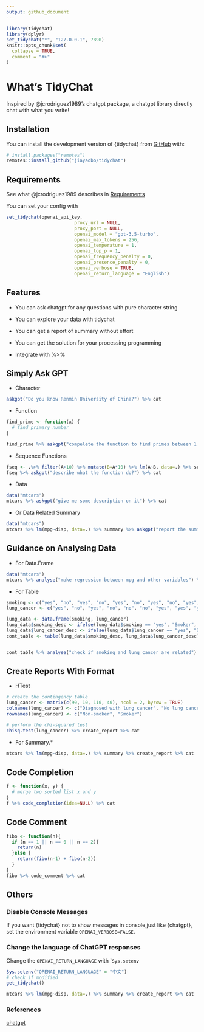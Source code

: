```yaml
---
output: github_document
---
```


<!-- README.md is generated from README.Rmd. Please edit that file -->

```r
library(tidychat)
library(dplyr)
set_tidychat("*", "127.0.0.1", 7890)
knitr::opts_chunk$set(
  collapse = TRUE,
  comment = "#>"
)
```

# What's TidyChat

Inspired by @jcrodriguez1989's chatgpt package, a chatgpt library directly chat with what you write!

## Installation

You can install the development version of {tidychat} from [GitHub](https://github.com/jiayaobo/tidychat) with:

``` r
# install.packages("remotes")
remotes::install_github("jiayaobo/tidychat")
```

## Requirements

See what @jcrodriguez1989 describes in [Requirements](https://github.com/jcrodriguez1989/chatgpt)

You can set your config with

``` r
set_tidychat(openai_api_key,
                         proxy_url = NULL,
                         proxy_port = NULL,
                         openai_model = "gpt-3.5-turbo",
                         openai_max_tokens = 256,
                         openai_temperature = 1,
                         openai_top_p = 1,
                         openai_frequency_penalty = 0,
                         openai_presence_penalty = 0,
                         openai_verbose = TRUE,
                         openai_return_language = "English")
```

## Features

-   You can ask chatgpt for any questions with pure character string

-   You can explore your data with tidychat

-   You can get a report of summary without effort

-   You can get the solution for your processing programming

-   Integrate with %\>%

## Simply Ask GPT

-   Character

```r
askgpt("Do you know Renmin University of China?") %>% cat
```

-   Function

```r
find_prime <- function(x) {
  # find primary number
}

find_prime %>% askgpt("compelete the function to find primes between 1 to x") %>% cat
```

-   Sequence Functions

```r
fseq <- .%>% filter(A>10) %>% mutate(B=A*10) %>% lm(A~B, data=.) %>% summary
fseq %>% askgpt("describe what the function do?") %>% cat
```

-   Data

```r
data("mtcars")
mtcars %>% askgpt("give me some description on it") %>% cat
```

-   Or Data Related Summary

```r
data("mtcars")
mtcars %>% lm(mpg~disp, data=.) %>% summary %>% askgpt("report the summay to me!") %>% cat
```

## Guidance on Analysing Data

-   For Data.Frame

```r
data("mtcars")
mtcars %>% analyse("make regression between mpg and other variables") %>% cat
```

-   For Table

```r
smoking <- c("yes", "no", "yes", "no", "yes", "no", "yes", "no", "yes", "no")
lung_cancer <- c("yes", "no", "yes", "no", "no", "no", "yes", "yes", "yes", "yes")

lung_data <- data.frame(smoking, lung_cancer)
lung_data$smoking_desc <- ifelse(lung_data$smoking == "yes", "Smoker", "Non-smoker")
lung_data$lung_cancer_desc <- ifelse(lung_data$lung_cancer == "yes", "Diagnosed with lung cancer", "No lung cancer")
cont_table <- table(lung_data$smoking_desc, lung_data$lung_cancer_desc)


cont_table %>% analyse("check if smoking and lung cancer are related") %>% cat
```

## Create Reports With Format

-   HTest

```r
# create the contingency table
lung_cancer <- matrix(c(90, 10, 110, 40), ncol = 2, byrow = TRUE)
colnames(lung_cancer) <- c("Diagnosed with lung cancer", "No lung cancer")
rownames(lung_cancer) <- c("Non-smoker", "Smoker")

# perform the chi-squared test
chisq.test(lung_cancer) %>% create_report %>% cat
```

-   For Summary.\*

```r
mtcars %>% lm(mpg~disp, data=.) %>% summary %>% create_report %>% cat
```

## Code Completion

```r
f <- function(x, y) {
  # merge two sorted list x and y
}
f %>% code_completion(idea=NULL) %>% cat
```

## Code Comment

```r
fibo <- function(n){
  if (n == 1 || n == 0 || n == 2){
    return(n)
  }else {
    return(fibo(n-1) + fibo(n-2))
  }
}
fibo %>% code_comment %>% cat
```

## Others

### Disable Console Messages

If you want {tidychat} not to show messages in console,just like {chatgpt}, set the environment variable `OPENAI_VERBOSE=FALSE`.

### Change the language of ChatGPT responses

Change the `OPENAI_RETURN_LANGUAGE` with \``Sys.setenv`

```r
Sys.setenv("OPENAI_RETURN_LANGUAGE" = "中文")
# check if modified
get_tidychat()
```

```r
mtcars %>% lm(mpg~disp, data=.) %>% summary %>% create_report %>% cat
```

### References

[chatgpt](https://github.com/jcrodriguez1989/chatgpt)
